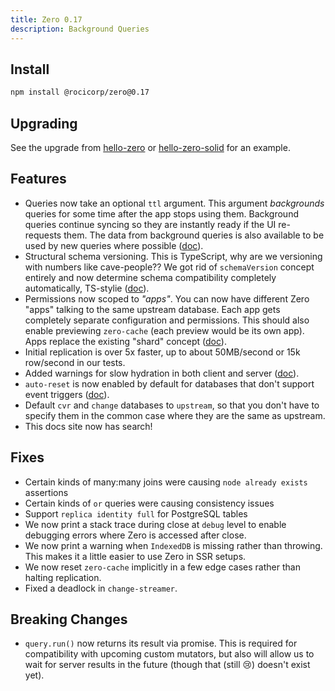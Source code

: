 ```yaml
---
title: Zero 0.17
description: Background Queries
---
```


## Install

```bash
npm install @rocicorp/zero@0.17
```

## Upgrading

See the upgrade from [hello-zero](https://github.com/rocicorp/hello-zero/pull/31) or [hello-zero-solid](https://github.com/rocicorp/hello-zero-solid/pull/16) for an example.

## Features

- Queries now take an optional `ttl` argument. This argument _backgrounds_ queries for some time after the app stops using them. Background queries continue syncing so they are instantly ready if the UI re-requests them. The data from background queries is also available to be used by new queries where possible ([doc](/docs/reading-data#query-lifecycle)).
- Structural schema versioning. This is TypeScript, why are we versioning with numbers like cave-people?? We got rid of `schemaVersion` concept entirely and now determine schema compatibility completely automatically, TS-stylie ([doc](/docs/zero-schema/#migrations)).
- Permissions now scoped to _"apps"_. You can now have different Zero "apps" talking to the same upstream database. Each app gets completely separate configuration and permissions. This should also enable previewing `zero-cache` (each preview would be its own app). Apps replace the existing "shard" concept ([doc](/docs/zero-cache-config#app-id)).
- Initial replication is over 5x faster, up to about 50MB/second or 15k row/second in our tests.
- Added warnings for slow hydration in both client and server ([doc](/docs/reading-data#thinking-in-queries)).
- `auto-reset` is now enabled by default for databases that don't support event triggers ([doc](/docs/connecting-to-postgres#schema-changes)).
- Default `cvr` and `change` databases to `upstream`, so that you don't have to specify them in the common case where they are the same as upstream.
- This docs site now has search!

## Fixes

- Certain kinds of many:many joins were causing `node already exists` assertions
- Certain kinds of `or` queries were causing consistency issues
- Support `replica identity full` for PostgreSQL tables
- We now print a stack trace during close  at `debug` level to enable debugging errors where Zero is accessed after close.
- We now print a warning when `IndexedDB` is missing rather than throwing. This makes it a little easier to use Zero in SSR setups.
- We now reset `zero-cache` implicitly in a few edge cases rather than halting replication.
- Fixed a deadlock in `change-streamer`.

## Breaking Changes

- `query.run()` now returns its result via promise. This is required for compatibility with upcoming custom mutators, but also will allow us to wait for server results in the future (though that (still 😢) doesn't exist yet).
